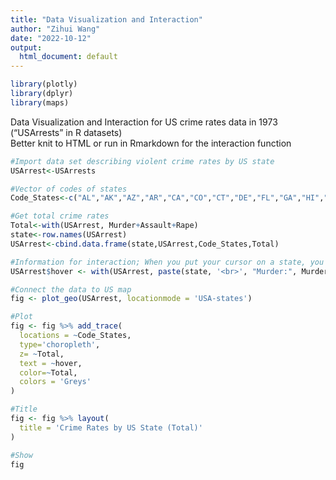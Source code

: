 ```yaml
---
title: "Data Visualization and Interaction"
author: "Zihui Wang"
date: "2022-10-12"
output:
  html_document: default
---
```


```r
library(plotly)
library(dplyr)
library(maps)
```

Data Visualization and Interaction for US crime rates data in 1973 ("USArrests" in R datasets)  
Better knit to HTML or run in Rmarkdown for the interaction function  

```r
#Import data set describing violent crime rates by US state
USArrest<-USArrests

#Vector of codes of states
Code_States<-c("AL","AK","AZ","AR","CA","CO","CT","DE","FL","GA","HI","ID","IL","IN","IA","KS","KY","LA","ME","MD","MA","MI","MN","MS","MO","MT","NE","NV","NH","NJ","NM","NY","NC","ND","OH","OK","OR","PA","RI","SC","SD","TN","TX","UT","VT","VA","WA","WV","WI","WY")

#Get total crime rates
Total<-with(USArrest, Murder+Assault+Rape)
state<-row.names(USArrest)
USArrest<-cbind.data.frame(state,USArrest,Code_States,Total)
```

```r
#Information for interaction; When you put your cursor on a state, you can see the basic information of crime rates in this area
USArrest$hover <- with(USArrest, paste(state, '<br>', "Murder:", Murder,"<br>","Assault:", Assault, "<br>","Rape:",Rape,"<br>","Total:",Total,"<br>","Urban Population:",UrbanPop,"%","<br>"))
```

```r
#Connect the data to US map
fig <- plot_geo(USArrest, locationmode = 'USA-states')

#Plot
fig <- fig %>% add_trace(
  locations = ~Code_States,
  type='choropleth',
  z= ~Total,
  text = ~hover,
  color=~Total,
  colors = 'Greys'
)

#Title
fig <- fig %>% layout(
  title = 'Crime Rates by US State (Total)'
)

#Show
fig
```

